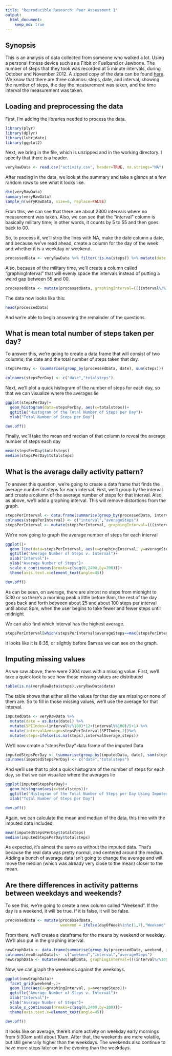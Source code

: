```yaml
---
title: "Reproducible Research: Peer Assessment 1"
output: 
  html_document:
    keep_md: true
---
```

## Synopsis
This is an analysis of data collected from someone who walked a lot.
Using a personal fitness device such as a Fitbit or Fuelband or Jawbone.  The number of steps that they took was recorded at 5 minute intervals, during October and November 2012.  A zipped copy of the data can be found [here](https://d396qusza40orc.cloudfront.net/repdata%2Fdata%2Factivity.zip).  We know that there are three columns: steps, date, and interval, showing the number of steps, the day the measurement was taken, and the time interval the measurement was taken.

## Loading and preprocessing the data
First, I'm adding the libraries needed to process the data.
```r
library(plyr)
library(dplyr)
library(lubridate)
library(ggplot2)
```

Next, we bring in the file, which is unzipped and in the working directory.  I specify that there is a header.

```r
veryRawData <- read.csv("activity.csv", header=TRUE, na.strings="NA")
```

After reading in the data, we look at the summary and take a glance at a few random rows to see what it looks like.
```r
dim(veryRawData)
summary(veryRawData)
sample_n(veryRawData, size=6, replace=FALSE)
```
From this, we can see that there are about 2300 intervals where no measurement was taken. Also, we can see that the "interval" column is basically military time; in other words, it counts by 5 to 55 and then goes back to 00.

So, to process it, we'll strip the lines with NA, make the date column a date, and because we've read ahead, create a column for the day of the week and whether it is a weekday or weekend.

```r
processedData <- veryRawData %>% filter(!is.na(steps)) %>% mutate(date = as.Date(date))%>% mutate(dayOfWeek=wday(date))
```

Also, because of the military time, we'll create a column called "graphingInterval" that will evenly space the intervals instead of putting a weird gap between 55 and 00.

```r
processedData <- mutate(processedData, graphingInterval=(((interval%/%100)*100)+((interval%%100)*5/3)))
```

The data now looks like this:

```r
head(processedData)
```

And we're able to begin answering the remainder of the questions.

## What is mean total number of steps taken per day?
To answer this, we're going to create a data frame that will consist of two columns, the date and the total number of steps taken that day.
```r
stepsPerDay <- (summarise(group_by(processedData, date), sum(steps)))

colnames(stepsPerDay) <- c("date","totalsteps")
```

Next, we'll plot a quick histogram of the number of steps for each day, so that we can visualize where the averages lie
```r
ggplot(stepsPerDay)+
  geom_histogram(data=stepsPerDay, aes(x=totalsteps))+
  ggtitle("Histogram of the Total Number of Steps per Day")+
  xlab("Total Number of Steps per Day")
```
```r
dev.off()
```

Finally, we'll take the mean and median of that column to reveal the average number of steps each day
```r
mean(stepsPerDay$totalsteps)
median(stepsPerDay$totalsteps)
```

## What is the average daily activity pattern?
To answer this question, we're going to create a data frame that finds the average number of steps for each interval. First, we'll group by the interval and create a column of the average number of steps for that interval.  Also, as above, we'll add a graphing interval. This will remove distortions from the graph. 

```r
stepsPerInterval <- data.frame(summarise(group_by(processedData, interval), mean(steps)))
colnames(stepsPerInterval) <- c("interval","averageSteps")
stepsPerInterval <- mutate(stepsPerInterval, graphingInterval=(((interval%/%100)*100)+((interval%%100)*5/3)))
```

We're now going to graph the average number of steps for each interval
```r
ggplot()+
  geom_line(data=stepsPerInterval, aes(x=graphingInterval, y=averageSteps))+
  ggtitle("Average Number of Steps v. Interval")+
  xlab("Interval")+
  ylab("Average Number of Steps")+
  scale_x_continuous(breaks=c(seq(0,2400,by=200)))+
  theme(axis.text.x=element_text(angle=45))
```

```r
dev.off()
```
As can be seen, on average, there are almost no steps from midnight to 5:30 or so there's a morning peak a little before 9am, the rest of the day goes back and forth between about 25 and about 100 steps per interval until about 8pm, when the user begins to take fewer and fewer steps until midnight

We can also find which interval has the highest average.
```r
stepsPerInterval[which(stepsPerInterval$averageSteps==max(stepsPerInterval$averageSteps)),]$interval
```
It looks like it is 8:35, or slightly before 9am as we can see on the graph.

## Imputing missing values
As we saw above, there were 2304 rows with a missing value. First, we'll take a quick look to see how those missing values are distributed
```r
table(is.na(veryRawData$steps),veryRawData$date)
```
The table shows that either all the values for that day are missing or none of them are. So to fill in those missing values, we'll use the average for that interval.

```r
imputedData <- veryRawData %>%
  mutate(date = as.Date(date)) %>%
  mutate(SPIIndex=(interval%/%100)*12+(interval%%100)/5+1) %>%
  mutate(intervalAverage=stepsPerInterval[SPIIndex,2])%>%
  mutate(steps=ifelse(is.na(steps),intervalAverage,steps))
```

We'll now create a "stepsPerDay" data frame of the imputed Data
```r
imputedStepsPerDay <- (summarise(group_by(imputedData, date), sum(steps)))
colnames(imputedStepsPerDay) <- c("date","totalsteps")
```

And we'll use that to plot a quick histogram of the number of steps for each day, so that we can visualize where the averages lie
```r
ggplot(imputedStepsPerDay)+
  geom_histogram(aes(x=totalsteps))+
  ggtitle("Histogram of the Total Number of Steps per Day Using Imputed Data")+
  xlab("Total Number of Steps per Day")
```
```r
dev.off()
```

Again, we can calculate the mean and median of the data, this time with the imputed data included.

```r
mean(imputedStepsPerDay$totalsteps)
median(imputedStepsPerDay$totalsteps)
```

As expected, it's almost the same as without the imputed data.  That's because the real data was pretty normal, and centered around the median.  Adding a bunch of average data isn't going to change the average and will move the median (which was already very close to the mean) closer to the mean. 

## Are there differences in activity patterns between weekdays and weekends?

To see this, we're going to create a new column called "Weekend". If the day is a weekend, it will be true. If it is false, it will be false.
```r
processedData <- mutate(processedData,
                        weekend = ifelse(dayOfWeek%in%c(1,7),"Weekend","Weekday"))

``` 
From there, we'll create a dataframe for the means by weekend or weekday. We'll also put in the graphing interval.
```r
newGraphData <- data.frame(summarise(group_by(processedData, weekend, interval),mean(steps)))
colnames(newGraphData)<-  c("weekend","interval","averageSteps")
newGraphData <- mutate(newGraphData, graphingInterval=(((interval%/%100)*100)+((interval%%100)*5/3)))
```

Now, we can graph the weekends against the weekdays.


```r
ggplot(newGraphData)+
  facet_grid(weekend~.)+
  geom_line(aes(x=graphingInterval, y=averageSteps))+
  ggtitle("Average Number of Steps v. Interval")+
  xlab("Interval")+
  ylab("Average Number of Steps")+
  scale_x_continuous(breaks=c(seq(0,2400,by=200)))+
  theme(axis.text.x=element_text(angle=45))
```
```r
dev.off()
```
It looks like on average, there's more activity on weekday early mornings from 5:30am until about 10am.  After that, the weekends are more volatile, but still generally higher than the weekdays.  The weekends also continue to have more steps later on in the evening than the weekdays.